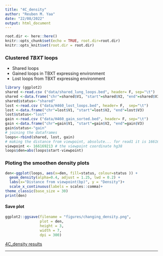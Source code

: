 ```yaml
---
title: "4C_density"
author: "Reuben M. Yaa"
date: "22/08/2022"
output: html_document
---
```


```r
root.dir <- here::here()
knitr::opts_chunk$set(echo = TRUE, root.dir=root.dir)
knitr::opts_knit$set(root.dir = root.dir)
```

### Clustered *TBXT* loops

- Shared loops
- Gained loops in TBXT expressing environment
- Lost loops from TBXT expressing environment
```r
library (ggplot2)
shared <-read.csv ("data/shared_lung_loops.bed", header= F, sep="\t")
shared <-data.frame("chr"=shared$V1, "start"=shared$V2, "end"=shared$V3)
shared$status<-"shared"
lost <-read.csv ("data/H460_lost_loops.bed", header= F,  sep="\t")
lost <-data.frame("chr"=lost$V1, "start"=lost$V2, "end"=lost$V3)
lost$status<-"lost"
gain <-read.csv ("data/H460_gain_sorted.bed", header= F, sep="\t")
gain <-data.frame("chr"=gain$V1, "start"=gain$V2, "end"=gain$V3)
gain$status<-"gain"
# joining the dataframes
loops<-rbind(shared, lost, gain)
# making the distance from viewpoint, absolute... for read1 it is 166169213
viewpoint <- 166169213 # the viewpoint coordinate hg38
loops$den=abs(loops$start-viewpoint)
```

### Ploting the smoothen density plots

```r
den<-ggplot(loops, aes(x=den, fill=status, colour=status )) +
  geom_density(alpha=0.4, adjust = 1.25, lwd = 0.2) +
  labs(x="Distance from viewpoint(bp)", y = "Density")+
  scale_x_continuous(labels = scales::comma)+
theme_classic(base_size = 30)
print(den)
```


#### Save plot 

```r
ggplot2::ggsave(filename = "figures/changing_density.png",
                plot = den,
                height = 3, 
                width = 7, 
                dpi = 300)
```

[4C_density results](https://github.com/mangiruben/TBXT_regulation/blob/main/figures/changing_density.png)

<hr>
